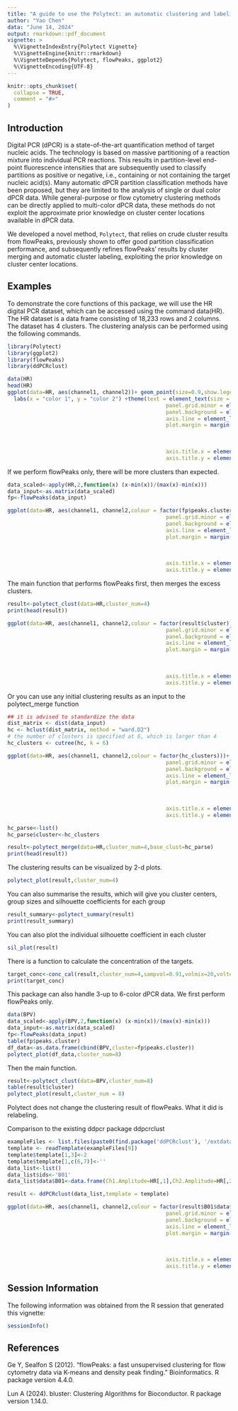 ```yaml
---
title: "A guide to use the Polytect: an automatic clustering and labeling method for multi-color digital PCR data"
author: "Yao Chen"
data: "June 14, 2024"
output: rmarkdown::pdf_document
vignette: >
  %\VignetteIndexEntry{Polytect Vignette}
  %\VignetteEngine{knitr::rmarkdown}
  %\VignetteDepends{Polytect, flowPeaks, ggplot2}
  %\VignetteEncoding{UTF-8}
---
```


```r
knitr::opts_chunk$set(
  collapse = TRUE,
  comment = "#>"
)
```

## Introduction
Digital PCR (dPCR) is a state-of-the-art quantification method of target nucleic acids. The technology is based on massive partitioning of a reaction mixture into individual PCR reactions. This results in partition-level end-point fluorescence intensities that are subsequently used to classify partitions as positive or negative, i.e., containing or not containing the target nucleic acid(s). Many automatic dPCR partition classification methods have been proposed, but they are limited to the analysis of single or dual color dPCR data. While general-purpose or flow cytometry clustering methods can be directly applied to multi-color dPCR data, these methods do not exploit the approximate prior knowledge on cluster center locations available in dPCR data. 

We developed a novel method, `Polytect`, that relies on crude cluster results from flowPeaks, previously shown to offer good partition classification performance, and subsequently refines flowPeaks' results by cluster merging and automatic cluster labeling, exploiting the prior knowledge on cluster center locations. 


## Examples
To demonstrate the core functions of this package, we will use the HR digital PCR dataset, which can be accessed using the command data(HR). The HR dataset is a data frame consisting of 18,233 rows and 2 columns. The dataset has 4 clusters. The clustering analysis can be performed using the following commands.

```r
library(Polytect)
library(ggplot2)
library(flowPeaks)
library(ddPCRclust)

data(HR)
head(HR)
ggplot(data=HR, aes(channel1, channel2))+ geom_point(size=0.9,show.legend = FALSE) +
  labs(x = "color 1", y = "color 2") +theme(text = element_text(size = 15), panel.grid.major = element_blank(),
                                                  panel.grid.minor = element_blank(),
                                                  panel.background = element_blank(),
                                                  axis.line = element_line(colour = "black"),
                                                  plot.margin = margin(t = 20,  # Top margin
                                                                       r = 20,  # Right margin
                                                                       b = 20,  # Bottom margin
                                                                       l = 20),
                                                  axis.title.x = element_text(margin = margin(t = 20)),
                                                  axis.title.y = element_text(margin = margin(r = 20)))

```
If we perform flowPeaks only, there will be more clusters than expected.
```r
data_scaled<-apply(HR,2,function(x) (x-min(x))/(max(x)-min(x)))
data_input<-as.matrix(data_scaled)
fp<-flowPeaks(data_input)

ggplot(data=HR, aes(channel1, channel2,colour = factor(fp$peaks.cluster)))+ geom_point(size=0.9,show.legend = FALSE) +labs(x = "color 1", y = "color 2") +theme(text = element_text(size = 15), panel.grid.major = element_blank(),
                                                  panel.grid.minor = element_blank(),
                                                  panel.background = element_blank(),
                                                  axis.line = element_line(colour = "black"),
                                                  plot.margin = margin(t = 20,  # Top margin
                                                                       r = 20,  # Right margin
                                                                       b = 20,  # Bottom margin
                                                                       l = 20),
                                                  axis.title.x = element_text(margin = margin(t = 20)),
                                                  axis.title.y = element_text(margin = margin(r = 20)))
```

The main function that performs flowPeaks first, then merges the excess clusters.
```r
result<-polytect_clust(data=HR,cluster_num=4)
print(head(result))

ggplot(data=HR, aes(channel1, channel2,colour = factor(result$cluster)))+ geom_point(size=0.9,show.legend = FALSE) +labs(x = "color 1", y = "color 2") +theme(text = element_text(size = 15), panel.grid.major = element_blank(),
                                                  panel.grid.minor = element_blank(),
                                                  panel.background = element_blank(),
                                                  axis.line = element_line(colour = "black"),
                                                  plot.margin = margin(t = 20,  # Top margin
                                                                       r = 20,  # Right margin
                                                                       b = 20,  # Bottom margin
                                                                       l = 20),
                                                  axis.title.x = element_text(margin = margin(t = 20)),
                                                  axis.title.y = element_text(margin = margin(r = 20)))
```

Or you can use any initial clustering results as an input to the polytect_merge function
```r
## it is advised to standardize the data
dist_matrix <- dist(data_input)
hc <- hclust(dist_matrix, method = "ward.D2")
# the number of clusters is specified at 6, which is larger than 4
hc_clusters <- cutree(hc, k = 6)

ggplot(data=HR, aes(channel1, channel2,colour = factor(hc_clusters)))+ geom_point(size=0.9,show.legend = FALSE) +labs(x = "color 1", y = "color 2") +theme(text = element_text(size = 15), panel.grid.major = element_blank(),
                                                  panel.grid.minor = element_blank(),
                                                  panel.background = element_blank(),
                                                  axis.line = element_line(colour = "black"),
                                                  plot.margin = margin(t = 20,  # Top margin
                                                                       r = 20,  # Right margin
                                                                       b = 20,  # Bottom margin
                                                                       l = 20),
                                                  axis.title.x = element_text(margin = margin(t = 20)),
                                                  axis.title.y = element_text(margin = margin(r = 20)))

hc_parse<-list()
hc_parse$cluster<-hc_clusters

result<-polytect_merge(data=HR,cluster_num=4,base_clust=hc_parse)
print(head(result))
```



The clustering results can be visualized by 2-d plots.
```r
polytect_plot(result,cluster_num=4)
```
You can also summarise the results, which will give you cluster centers, group sizes and silhouette coefficients for each group
```r
result_summary<-polytect_summary(result)
print(result_summary)
```

You can also plot the individual silhouette coefficient in each cluster
```r
sil_plot(result)
```

There is a function to calculate the concentration of the targets.
```r
target_conc<-conc_cal(result,cluster_num=4,sampvol=0.91,volmix=20,voltemp=20)
print(target_conc)
```

This package can also handle 3-up to 6-color dPCR data. We first perform flowPeaks only.
```r
data(BPV)
data_scaled<-apply(BPV,2,function(x) (x-min(x))/(max(x)-min(x)))
data_input<-as.matrix(data_scaled)
fp<-flowPeaks(data_input)
table(fp$peaks.cluster)
df_data<-as.data.frame(cbind(BPV,cluster=fp$peaks.cluster))
polytect_plot(df_data,cluster_num=8)
```
Then the main function.
```r
result<-polytect_clust(data=BPV,cluster_num=8)
table(result$cluster)
polytect_plot(result,cluster_num = 8)
```
Polytect does not change the clustering result of flowPeaks. What it did is relabeling.

Comparison to the existing ddpcr package ddpcrclust
```r
exampleFiles <- list.files(paste0(find.package('ddPCRclust'), '/extdata'), full.names = TRUE)
template <- readTemplate(exampleFiles[9])
template$template[1,3]<-2
template$template[1,c(6,7)]<-''
data_list<-list()
data_list$ids<-'B01'
data_list$data$B01<-data.frame(Ch1.Amplitude=HR[,1],Ch2.Amplitude=HR[,2])  ## original  

result <- ddPCRclust(data_list,template = template)

ggplot(data=HR, aes(channel1, channel2,colour = factor(result$B01$data$Cluster)))+ geom_point(size=0.9,show.legend = FALSE) +labs(x = "color 1", y = "color 2") +theme(text = element_text(size = 15), panel.grid.major = element_blank(),
                                                  panel.grid.minor = element_blank(),
                                                  panel.background = element_blank(),
                                                  axis.line = element_line(colour = "black"),
                                                  plot.margin = margin(t = 20,  # Top margin
                                                                       r = 20,  # Right margin
                                                                       b = 20,  # Bottom margin
                                                                       l = 20),
                                                  axis.title.x = element_text(margin = margin(t = 20)),
                                                  axis.title.y = element_text(margin = margin(r = 20)))

```
## Session Information

The following information was obtained from the R session that generated this vignette:

```r
sessionInfo()
```

## References

Ge Y, Sealfon S (2012). “flowPeaks: a fast unsupervised clustering for flow cytometry data via K-means and density peak finding.” Bioinformatics. R package version 4.4.0.

Lun A (2024). bluster: Clustering Algorithms for Bioconductor. R package version 1.14.0.


